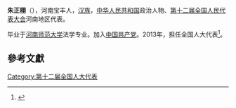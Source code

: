'''朱正栩'''（{{bd|1974年||}}），河南宝丰人，[[汉族|汉族]]，[[中华人民共和国|中华人民共和国]]政治人物、[[第十二届全国人民代表大会|第十二届全国人民代表大会]]河南地区代表。

毕业于[[河南师范大学|河南师范大学]]法学专业。加入[[中国共产党|中国共产党]]。2013年，担任全国人大代表<ref>{{cite news|title=全国人大代表信息-朱正栩|url= http://210.82.31.1:8084/delegate/viewDelegate.action?dbid=121384|accessdate=2013-04-05|newspaper=全国人大网|archive-url=https://web.archive.org/web/20180929141628/http://www.npc.gov.cn/delegate/viewDelegate.action?dbid=121384|archive-date=2018-09-29|dead-url=yes}}</ref>。

==參考文獻==
{{reflist}}
{{中国政治人物小作品}}

[[Category:第十二届全国人大代表|Category:第十二届全国人大代表]]